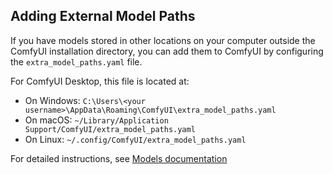 ## Adding External Model Paths

If you have models stored in other locations on your computer outside the ComfyUI installation directory, you can add them to ComfyUI by configuring the `extra_model_paths.yaml` file.

For ComfyUI Desktop, this file is located at:
- On Windows: `C:\Users\<your username>\AppData\Roaming\ComfyUI\extra_model_paths.yaml`
- On macOS: `~/Library/Application Support/ComfyUI/extra_model_paths.yaml`
- On Linux: `~/.config/ComfyUI/extra_model_paths.yaml`

For detailed instructions, see [Models documentation](/development/core-concepts/models#adding-external-model-paths)
